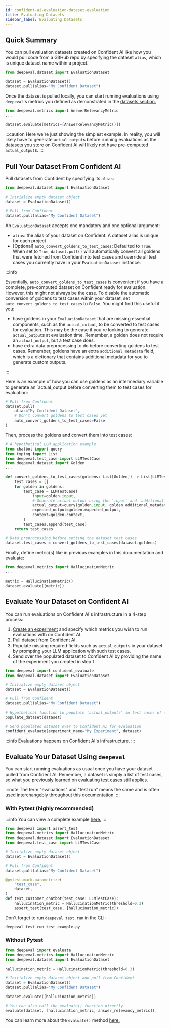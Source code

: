```yaml
---
id: confident-ai-evaluation-dataset-evaluation
title: Evaluating Datasets
sidebar_label: Evaluating Datasets
---
```


## Quick Summary

You can pull evaluation datasets created on Confident AI like how you would pull code from a GitHub repo by specifying the dataset `alias`, which is unique dataset name within a project.

```python
from deepeval.dataset import EvaluationDataset

dataset = EvaluationDataset()
dataset.pull(alias="My Confident Dataset")
```

Once the dataset is pulled locally, you can start running evaluations using `deepeval`'s metrics you defined as demonstrated in the [datasets section.](evaluation-datasets)

```python
from deepeval.metrics import AnswerRelevancyMetric
...

dataset.evaluate(metrics=[AnswerRelevancyMetric()])
```

:::caution
Here we're just showing the simplest example. In reality, you will likely have to generate `actual_output`s before running evaluations as the datasets you store on Confident AI will likely not have pre-computed `actual_output`s.
:::

## Pull Your Dataset From Confident AI

Pull datasets from Confident by specifying its `alias`:

```python
from deepeval.dataset import EvaluationDataset

# Initialize empty dataset object
dataset = EvaluationDataset()

# Pull from Confident
dataset.pull(alias="My Confident Dataset")
```

An `EvaluationDataset` accepts one mandatory and one optional argument:

- `alias`: the alias of your dataset on Confident. A dataset alias is unique for each project.
- [Optional] `auto_convert_goldens_to_test_cases`: Defaulted to `True`. When set to `True`, `dataset.pull()` will automatically convert all goldens that were fetched from Confident into test cases and override all test cases you currently have in your `EvaluationDataset` instance.

:::info

Essentially, `auto_convert_goldens_to_test_cases` is convenient if you have a complete, pre-computed dataset on Confident ready for evaluation. However, this might not always be the case. To disable the automatic conversion of goldens to test cases within your dataset, set `auto_convert_goldens_to_test_cases` to `False`. You might find this useful if you:

- have goldens in your `EvaluationDataset` that are missing essential components, such as the `actual_output`, to be converted to test cases for evaluation. This may be the case if you're looking to generate `actual_output`s at evaluation time. Remember, a golden does not require an `actual_output`, but a test case does.
- have extra data preprocessing to do before converting goldens to test cases. Remember, goldens have an extra `additional_metadata` field, which is a dictionary that contains additional metadata for you to generate custom outputs.

:::

Here is an example of how you can use goldens as an intermediary variable to generate an `actual_output before converting them to test cases for evaluation:

```python
# Pull from Confident
dataset.pull(
    alias="My Confident Dataset",
    # Don't convert goldens to test cases yet
    auto_convert_goldens_to_test_cases=False
)
```

Then, process the goldens and convert them into test cases:

```python
# A hypothetical LLM application example
from chatbot import query
from typing import List
from deepeval.test_case import LLMTestCase
from deepeval.dataset import Golden
...

def convert_goldens_to_test_cases(goldens: List[Golden]) -> List[LLMTestCase]:
    test_cases = []
    for golden in goldens:
        test_case = LLMTestCase(
            input=golden.input,
            # Generate actual output using the 'input' and 'additional_metadata'
            actual_output=query(golden.input, golden.additional_metadata),
            expected_output=golden.expected_output,
            context=golden.context,
        )
        test_cases.append(test_case)
    return test_cases

# Data preprocessing before setting the dataset test cases
dataset.test_cases = convert_goldens_to_test_cases(dataset.goldens)
```

Finally, define metric(s) like in previous examples in this documentation and evaluate:

```python
from deepeval.metrics import HallucinationMetric
...

metric = HallucinationMetric()
dataset.evaluate([metric])
```

## Evaluate Your Dataset on Confident AI

You can run evaluations on Confident AI's infrastructure in a 4-step process:

1. [Create an experiment](confident-ai-testing-n-evaluation-experiments) and specify which metrics you wish to run evaluations with on Confident AI.
2. Pull dataset from Confident AI.
3. Populate missing required fields such as `actual_output`s in your dataset by prompting your LLM application with such test cases.
4. Send over the populated dataset to Confident AI by providing the name of the experiment you created in step 1.

```python
from deepeval import confident_evaluate
from deepeval.dataset import EvaluationDataset

# Initialize empty dataset object
dataset = EvaluationDataset()

# Pull from Confident
dataset.pull(alias="My Confident Dataset")

# Hypothetical function to populate 'actual_outputs' in test cases of dataset
populate_dataset(dataset)

# Send populated dataset over to Confident AI for evaluation
confident_evaluate(experiment_name="My Experiment", dataset)
```

:::info
Evaluations happens on Confident AI's infrastructure.
:::

## Evaluate Your Dataset Using `deepeval`

You can start running evaluations as usual once you have your dataset pulled from Confident AI. Remember, a dataset is simply a list of test cases, so what you previously learned on [evaluating test cases](evaluation-test-cases#assert-a-test-case) still applies.

:::note
The term "evaluations" and "test run" means the same and is often used interchangebly throughout this documentation.
:::

### With Pytest (highly recommended)

:::info
You can view a complete example [here.](evaluation-introduction#evaluating-with-pytest)
:::

```python title="test_example.py"
from deepeval import assert_test
from deepeval.metrics import HallucinationMetric
from deepeval.dataset import EvaluationDataset
from deepeval.test_case import LLMTestCase

# Initialize empty dataset object
dataset = EvaluationDataset()

# Pull from Confident
dataset.pull(alias="My Confident Dataset")

@pytest.mark.parametrize(
    "test_case",
    dataset,
)
def test_customer_chatbot(test_case: LLMTestCase):
    hallucination_metric = HallucinationMetric(threshold=0.3)
    assert_test(test_case, [hallucination_metric])
```

Don't forget to run `deepeval test run` in the CLI:

```console
deepeval test run test_example.py
```

### Without Pytest

```python
from deepeval import evaluate
from deepeval.metrics import HallucinationMetric
from deepeval.dataset import EvaluationDataset

hallucination_metric = HallucinationMetric(threshold=0.3)

# Initialize empty dataset object and pull from Confident
dataset = EvaluationDataset()
dataset.pull(alias="My Confident Dataset")

dataset.evaluate([hallucination_metric])

# You can also call the evaluate() function directly
evaluate(dataset, [hallucination_metric, answer_relevancy_metric])
```

You can learn more about the `evaluate()` method [here.](evaluation-introduction#evaluating-without-pytest)
